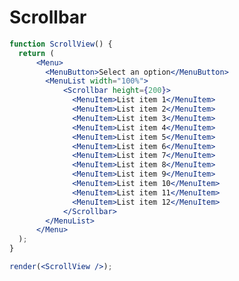 # Scrollbar

```jsx noInline
function ScrollView() {
  return (
      <Menu>
        <MenuButton>Select an option</MenuButton>
        <MenuList width="100%">
            <Scrollbar height={200}>
              <MenuItem>List item 1</MenuItem>
              <MenuItem>List item 2</MenuItem>
              <MenuItem>List item 3</MenuItem>
              <MenuItem>List item 4</MenuItem>
              <MenuItem>List item 5</MenuItem>
              <MenuItem>List item 6</MenuItem>
              <MenuItem>List item 7</MenuItem>
              <MenuItem>List item 8</MenuItem>
              <MenuItem>List item 9</MenuItem>
              <MenuItem>List item 10</MenuItem>
              <MenuItem>List item 11</MenuItem>
              <MenuItem>List item 12</MenuItem>
            </Scrollbar>
        </MenuList>
      </Menu>
  );
}

render(<ScrollView />);
```

